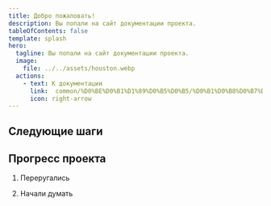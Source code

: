 ```yaml
---
title: Добро пожаловать!
description: Вы попали на сайт документации проекта.
tableOfContents: false
template: splash
hero:
  tagline: Вы попали на сайт документации проекта.
  image:
    file: ../../assets/houston.webp
  actions:
    - text: К документации
      link:  common/%D0%BE%D0%B1%D1%89%D0%B5%D0%B5/%D0%B1%D0%B8%D0%B7%D0%BD%D0%B5%D1%81-%D0%B4%D0%BE%D0%BA%D1%83%D0%BC%D0%B5%D0%BD%D1%82%D0%B0%D1%86%D0%B8%D1%8F/
      icon: right-arrow
---
```



## Следующие шаги

<CardGrid>
	<LinkCard
		title="Общая документация"
		href="common/%D0%BE%D0%B1%D1%89%D0%B5%D0%B5/%D0%B1%D0%B8%D0%B7%D0%BD%D0%B5%D1%81-%D0%B4%D0%BE%D0%BA%D1%83%D0%BC%D0%B5%D0%BD%D1%82%D0%B0%D1%86%D0%B8%D1%8F/"
		description="Общие положения актуальной документации."
	/>
	<LinkCard
		title="Первый релиз"
		href="common/%D1%80%D0%B5%D0%BB%D0%B8%D0%B7-1--%D1%80%D0%B5%D0%B3%D0%B8%D1%81%D1%82%D1%80%D0%B0%D1%86%D0%B8%D1%8F-%D0%BF%D0%BE%D1%81%D0%B5%D1%89%D0%B5%D0%BD%D0%B8%D0%B9/%D0%B3%D0%BB%D0%B0%D0%B2%D0%BD%D0%B0%D1%8F/"
		description="Общие положения первого релиза в рамках актуальной документации."
	/>
	<LinkCard
		title="Старая документация"
		href="common/%D1%81%D1%82%D0%B0%D1%80%D1%8B%D0%B5-%D0%BD%D0%B0%D1%80%D0%B0%D0%B1%D0%BE%D1%82%D0%BA%D0%B8/%D0%B3%D0%BB%D0%B0%D0%B2%D0%BD%D0%B0%D1%8F/"
		description="Старая версия документации."
	/>
</CardGrid>

## Прогресс проекта

<Steps>

1. Переругались

2. Начали думать

</Steps>